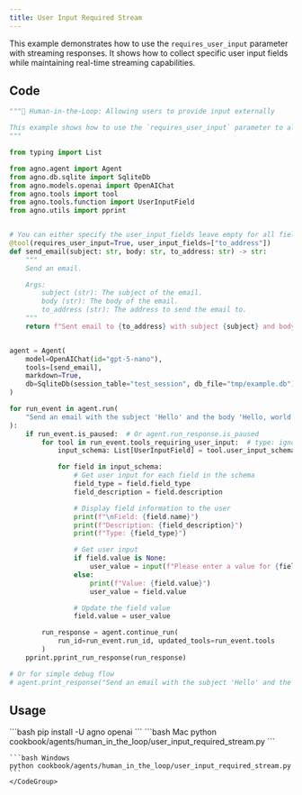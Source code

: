 ```yaml
---
title: User Input Required Stream
---
```


This example demonstrates how to use the `requires_user_input` parameter with streaming responses. It shows how to collect specific user input fields while maintaining real-time streaming capabilities.

## Code

```python cookbook/agents/human_in_the_loop/user_input_required_stream.py
"""🤝 Human-in-the-Loop: Allowing users to provide input externally

This example shows how to use the `requires_user_input` parameter to allow users to provide input externally.
"""

from typing import List

from agno.agent import Agent
from agno.db.sqlite import SqliteDb
from agno.models.openai import OpenAIChat
from agno.tools import tool
from agno.tools.function import UserInputField
from agno.utils import pprint


# You can either specify the user_input_fields leave empty for all fields to be provided by the user
@tool(requires_user_input=True, user_input_fields=["to_address"])
def send_email(subject: str, body: str, to_address: str) -> str:
    """
    Send an email.

    Args:
        subject (str): The subject of the email.
        body (str): The body of the email.
        to_address (str): The address to send the email to.
    """
    return f"Sent email to {to_address} with subject {subject} and body {body}"


agent = Agent(
    model=OpenAIChat(id="gpt-5-nano"),
    tools=[send_email],
    markdown=True,
    db=SqliteDb(session_table="test_session", db_file="tmp/example.db"),
)

for run_event in agent.run(
    "Send an email with the subject 'Hello' and the body 'Hello, world!'", stream=True
):
    if run_event.is_paused:  # Or agent.run_response.is_paused
        for tool in run_event.tools_requiring_user_input:  # type: ignore
            input_schema: List[UserInputField] = tool.user_input_schema  # type: ignore

            for field in input_schema:
                # Get user input for each field in the schema
                field_type = field.field_type
                field_description = field.description

                # Display field information to the user
                print(f"\nField: {field.name}")
                print(f"Description: {field_description}")
                print(f"Type: {field_type}")

                # Get user input
                if field.value is None:
                    user_value = input(f"Please enter a value for {field.name}: ")
                else:
                    print(f"Value: {field.value}")
                    user_value = field.value

                # Update the field value
                field.value = user_value

        run_response = agent.continue_run(
            run_id=run_event.run_id, updated_tools=run_event.tools
        )
    pprint.pprint_run_response(run_response)

# Or for simple debug flow
# agent.print_response("Send an email with the subject 'Hello' and the body 'Hello, world!'", stream=True)
```

## Usage

<Steps>
  <Snippet file="create-venv-step.mdx" />

  <Step title="Install libraries">
    ```bash
    pip install -U agno openai
    ```
  </Step>

  <Step title="Run Agent">
    <CodeGroup>
    ```bash Mac
    python cookbook/agents/human_in_the_loop/user_input_required_stream.py
    ```
    
    ```bash Windows  
    python cookbook/agents/human_in_the_loop/user_input_required_stream.py
    ```
    </CodeGroup>
  </Step>
</Steps>